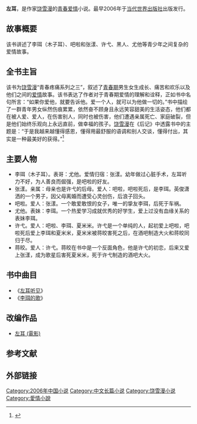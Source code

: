 {{Otheruses|左耳}}
{{Infobox book 
| 书名      = 左耳
| 图像      = [[File:Left_Ear.jpg|200px]]
| 图像说明  = 封面
| 作者      = [[饶雪漫|饶雪漫]]
| 出版地    = 
| 语言      = 简体中文
| 系列      = 青春疼痛系列
| 题材      = 青年男女爱情
| 类型      = 长篇小说
| 出版者    = [[当代世界出版社|当代世界出版社]]
| 出版日期  = 2006年2月1日
| 媒介      = 印刷（平装书）
| 页数      = 288
| 开本      = 
| isbn      = 9787509000304
| oclc      = 
| 杜威十进制图书分类法= 
| 美国国会图书馆图书分类法= 
| 上一部作品= 
| 下一部作品= 
| 引用      = 
| 被引用    = 
}}
'''左耳'''，是作家[[饶雪漫|饶雪漫]]的[[青春|青春]][[爱情|爱情]]小说。最早2006年于[[当代世界出版社|当代世界出版社]]出版发行。

== 故事概要 ==
该书讲述了李珥（木子耳）、吧啦和张漾、许弋、黑人、尤他等青少年之间复杂的爱情故事。

== 全书主旨 ==
该书为[[饶雪漫|饶雪漫]]“青春疼痛系列之三”，叙述了[[青春期|青春期]]男生女生成长、痛苦和欢乐以及他们之间的[[爱情|爱情]]故事。该书表达了作者对于青春期爱情的理解和诠释，正如书中名句所言：“如果你爱他，就要告诉他。爱一个人，就可以为他做一切的。”书中描绘了一群青年男女纵然伤痕累累，依然奋不顾身且永远笑容甜美的生活姿态，他们都在被人爱、爱人，在伤害别人，同时也被伤害，他们遭遇亲属死亡、家庭破裂，但是他们始终乐观向上永远直前，做幸福的孩子。[[饶雪漫|饶雪漫]]在《后记》中透露书中的主题是：“于是我越来越懂得感恩，懂得用最舒服的语调和别人交谈，懂得付出，其实是一种最美好的获得。”<ref>{{cite book |author=饶雪漫|title=《左耳》|url=https://archive.org/details/zuoer0000raox_z8x0|year=2006|publisher=当代世界出版社|location=北京市|pages=[https://archive.org/details/zuoer0000raox_z8x0/page/276 276]-274|isbn=9787509000304}}</ref>

== 主要人物 ==
*李珥（木子耳）。表哥：尤他。爱情归宿：张漾。幼年做过心脏手术，左耳听力不好，为人善良而倔强，是吧啦的好友。
*张漾。亲属：母亲也是许弋的后母。爱人：吧啦，吧啦死后，是李珥。英俊潇洒的一个男子，因父母离婚而遭受心灵创伤，后浪子回头。
*吧啦。爱人：张漾。一个敢爱敢恨的女子，唯一的挚友李珥，后死于车祸。
*尤他。表妹：李珥。一个热爱学习成就优秀的好学生，爱上过没有血缘关系的表妹李珥。
*许弋。爱人：吧啦、李珥、夏米米。许弋是一个单纯的人，起初爱上吧啦，吧啦死后爱上李珥和夏米米，夏米米被蒋皎害死之后，在酒吧制造大火和蒋皎同归于尽。
*蒋皎。爱人：许弋。蒋皎在书中是一个反面角色，他是许弋的初恋，后来又爱上张漾，成为歌星后害死夏米米，死于许弋制造的酒吧大火。

== 书中曲目 ==
*《[[左耳听见|左耳听见]]》
*《[[李珥的歌|李珥的歌]]》

== 改编作品 ==
*[[左耳_(電影)|左耳 (電影)]]

==参考文献==
<div class="references-small">
<references></references>
</div>

== 外部链接 ==
{{饶雪漫作品}}

{{DEFAULTSORT:Zuo左耳}}
[[Category:2006年中国小说|Category:2006年中国小说]]
[[Category:中文长篇小说|Category:中文长篇小说]]
[[Category:饶雪漫小说|Category:饶雪漫小说]]
[[Category:愛情小說|Category:愛情小說]]